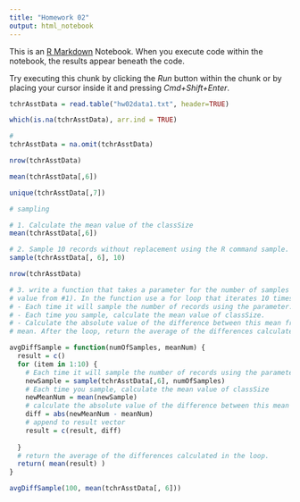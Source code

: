 ```yaml
---
title: "Homework 02"
output: html_notebook
---
```


This is an [R Markdown](http://rmarkdown.rstudio.com) Notebook. When you execute code within the notebook, the results appear beneath the code. 

Try executing this chunk by clicking the *Run* button within the chunk or by placing your cursor inside it and pressing *Cmd+Shift+Enter*. 

```r
tchrAsstData = read.table("hw02data1.txt", header=TRUE)
```


```r
which(is.na(tchrAsstData), arr.ind = TRUE)
```


```r
#
tchrAsstData = na.omit(tchrAsstData)

nrow(tchrAsstData)
```


```r
mean(tchrAsstData[,6])
```


```r
unique(tchrAsstData[,7])
```


```r
# sampling

# 1. Calculate the mean value of the classSize
mean(tchrAsstData[,6])

# 2. Sample 10 records without replacement using the R command sample.
sample(tchrAsstData[, 6], 10)
```
```r
nrow(tchrAsstData)
```


```r
# 3. write a function that takes a parameter for the number of samples and the mean (you can use the
# value from #1). In the function use a for loop that iterates 10 times. 
# - Each time it will sample the number of records using the parameter. 
# - Each time you sample, calculate the mean value of classSize. 
# - Calculate the absolute value of the difference between this mean from the parameter
# mean. After the loop, return the average of the differences calculated in the loop.

avgDiffSample = function(numOfSamples, meanNum) {
  result = c()
  for (item in 1:10) {
    # Each time it will sample the number of records using the parameter
    newSample = sample(tchrAsstData[,6], numOfSamples)
    # Each time you sample, calculate the mean value of classSize
    newMeanNum = mean(newSample)
    # calculate the absolute value of the difference between this mean from the parameter
    diff = abs(newMeanNum - meanNum)
    # append to result vector
    result = c(result, diff)
    
  }
  # return the average of the differences calculated in the loop.
  return( mean(result) )
}

avgDiffSample(100, mean(tchrAsstData[, 6]))
```

